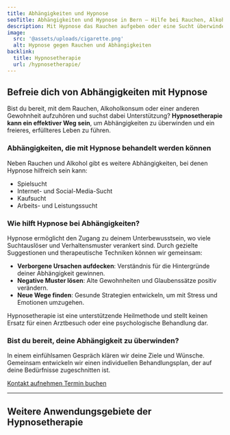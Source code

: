 ```yaml
---
title: Abhängigkeiten und Hypnose
seoTitle: Abhängigkeiten und Hypnose in Bern – Hilfe bei Rauchen, Alkohol und Sucht
description: Mit Hypnose das Rauchen aufgeben oder eine Sucht überwinden? Ich helfe dir, dein Ziel zu erreichen.
image:
  src: '@assets/uploads/cigarette.png'
  alt: Hypnose gegen Rauchen und Abhängigkeiten
backlink:
  title: Hypnosetherapie
  url: /hypnosetherapie/
---
```



## Befreie dich von Abhängigkeiten mit Hypnose

Bist du bereit, mit dem Rauchen, Alkoholkonsum oder einer anderen Gewohnheit aufzuhören und suchst dabei Unterstützung? **Hypnosetherapie kann ein effektiver Weg sein**, um Abhängigkeiten zu überwinden und ein freieres, erfüllteres Leben zu führen.

### Abhängigkeiten, die mit Hypnose behandelt werden können

<SubPagesTopics id="dependencies" columns={2} />

Neben Rauchen und Alkohol gibt es weitere Abhängigkeiten, bei denen Hypnose hilfreich sein kann:

<ul class="grid xs:grid-cols-2 gap-4 list-disc not-prose pl-4">
  <li>Spielsucht</li>
  <li>Internet- und Social-Media-Sucht</li>
  <li>Kaufsucht</li>
  <li>Arbeits- und Leistungssucht</li>
</ul>

### Wie hilft Hypnose bei Abhängigkeiten?

Hypnose ermöglicht den Zugang zu deinem Unterbewusstsein, wo viele Suchtauslöser und Verhaltensmuster verankert sind. Durch gezielte Suggestionen und therapeutische Techniken können wir gemeinsam:

- **Verborgene Ursachen aufdecken**: Verständnis für die Hintergründe deiner Abhängigkeit gewinnen.
- **Negative Muster lösen**: Alte Gewohnheiten und Glaubenssätze positiv verändern.
- **Neue Wege finden**: Gesunde Strategien entwickeln, um mit Stress und Emotionen umzugehen.

Hypnosetherapie ist eine unterstützende Heilmethode und stellt keinen Ersatz für einen Arztbesuch oder eine psychologische Behandlung dar.

### Bist du bereit, deine Abhängigkeit zu überwinden?

In einem einfühlsamen Gespräch klären wir deine Ziele und Wünsche. Gemeinsam entwickeln wir einen individuellen Behandlungsplan, der auf deine Bedürfnisse zugeschnitten ist.

<div class="flex flex-wrap gap-4">
  <a data-umami-event="Abhängigkeiten – Button Kontakt" href="/kontakt/" class="inline-flex items-center justify-center px-6 py-3 text-base leading-tight font-bold text-red-600 bg-transparent border border-red-600 rounded-full transition hover:bg-red-500 hover:text-red-50 no-underline">
    <span>Kontakt aufnehmen</span>
  </a>
  <a
    data-umami-event="Open Calendly – Abhängigkeiten"
    href="/termin/"
    class="inline-flex no-prose items-center justify-center px-6 py-3 text-base leading-tight font-bold text-white bg-red-600 border border-red-600 rounded-full transition hover:bg-red-500 hover:text-red-50 no-underline"
  >
    <span>Termin buchen</span>
  </a>
</div>

---

## Weitere Anwendungsgebiete der Hypnosetherapie

<SubPagesTopics id="hypnotherapy" exclude="/hypnosetherapie/abhaengigkeit/" columns={3} />

